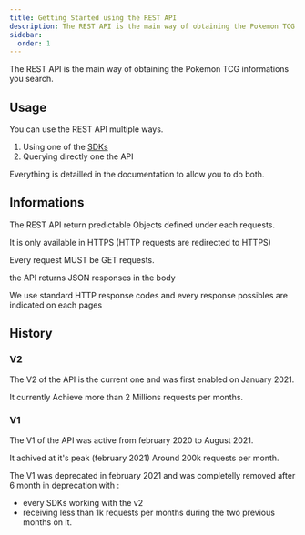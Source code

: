 ```yaml
---
title: Getting Started using the REST API
description: The REST API is the main way of obtaining the Pokemon TCG informations you search.
sidebar:
  order: 1
---
```


The REST API is the main way of obtaining the Pokemon TCG informations you search.

## Usage

You can use the REST API multiple ways.

1. Using one of the [SDKs](/sdks)
2. Querying directly one the API

Everything is detailled in the documentation to allow you to do both.

<CardGrid>
  <LinkCard title="Try one of our SDKs" href="/sdks" />
  <LinkCard title="Loop at the API" href="/rest/card" />
</CardGrid>

## Informations

The REST API return predictable Objects defined under each requests.

It is only available in HTTPS (HTTP requests are redirected to HTTPS)

Every request MUST be GET requests.

the API returns JSON responses in the body

We use standard HTTP response codes and every response possibles are indicated on each pages

## History

### V2

The V2 of the API is the current one and was first enabled on January 2021.

It currently Achieve more than 2 Millions requests per months.

### V1

The V1 of the API was active from february 2020 to August 2021.

It achived at it's peak (february 2021) Around 200k requests per month.

The V1 was deprecated in february 2021 and was completelly removed after 6 month in deprecation with :
- every SDKs working with the v2
- receiving less than 1k requests per months during the two previous months on it.
